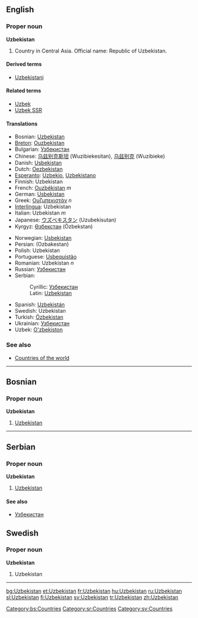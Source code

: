 {{wikipedia}}
==English==

===Proper noun===
'''Uzbekistan'''

#Country in Central Asia. Official name: Republic of Uzbekistan.

====Derived terms====
*[[Uzbekistani]]

====Related terms====
*[[Uzbek]]
*[[Uzbek SSR]]

====Translations====
{{top}}
*Bosnian: [[Uzbekistan#Bosnian|Uzbekistan]] {{m}}
*[[Breton]]: [[Ouzbekistan]]
*Bulgarian: [[Узбекистан]]
*Chinese: [[乌兹别克斯坦]] (Wuzibiekesitan), [[乌兹别克]] (Wuzibieke)
*Danish: [[Usbekistan]]
*Dutch: [[Oezbekistan]]
*[[Esperanto]]: [[Uzbekio]], [[Uzbekistano]]
*Finnish: Uzbekistan
*French: [[Ouzbékistan]] ''m''
*German: [[Usbekistan]]
*Greek: [[Ουζμπεκιστάν]] ''n''
*[[Interlingua]]: Uzbekistan
*Italian: Uzbekistan ''m''
*Japanese: [[ウズベキスタン]] (Uzubekisutan)
*Kyrgyz: [[Өзбекстан]] (Özbekstan)
{{mid}}
*Norwegian: [[Usbekistan]]
*Persian: {{FAchar|[[ازبكستان]]}} (Ozbakestan)
*Polish: Uzbekistan
*Portuguese: [[Usbequistão]]
*Romanian: Uzbekistan ''n''
*Russian: [[Узбекистан]]
*Serbian:
*:Cyrillic: [[Узбекистан#Serbian|Узбекистан]] {{m}}
*:Latin: [[Uzbekistan#Serbian|Uzbekistan]] {{m}}
*Spanish: [[Uzbekistán]]
*Swedish: Uzbekistan
*Turkish: [[Özbekistan]]
*Ukrainian: [[Узбекистан]]
*Uzbek: [[O'zbekiston]]
{{bottom}}

===See also===
*[[Countries of the world]]

----

==Bosnian==
===Proper noun===
'''Uzbekistan''' {{m}}
#[[Uzbekistan#English|Uzbekistan]]
[[Category:bs:Countries]]

----

==Serbian==
===Proper noun===
'''Uzbekistan''' {{m}}
#[[Uzbekistan#English|Uzbekistan]]
====See also====
*[[Узбекистан#Serbian|Узбекистан]]
[[Category:sr:Countries]]

==Swedish==
===Proper noun===
'''Uzbekistan'''
#Uzbekistan
[[Category:sv:Countries]]

----

[[bg:Uzbekistan]]
[[et:Uzbekistan]]
[[fr:Uzbekistan]]
[[hu:Uzbekistan]]
[[ru:Uzbekistan]]
[[sl:Uzbekistan]]
[[fi:Uzbekistan]]
[[sv:Uzbekistan]]
[[tr:Uzbekistan]]
[[zh:Uzbekistan]]